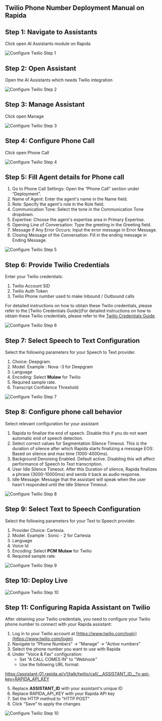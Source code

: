 ## Twilio Phone Number Deployment Manual on Rapida

## Step 1: Navigate to Assistants

Click open AI Assistants module on Rapida

![Configure Twilio Step 1](/images/configure_twilio_1.png)

## Step 2: Open Assistant

Open the AI Assistants which needs Twilio integration

![Configure Twilio Step 2](/images/configure_twilio_2.png)

## Step 3: Manage Assistant

Click open Manage

![Configure Twilio Step 3](/images/configure_twilio_3.png)

## Step 4: Configure Phone Call

Click open Phone Call 

![Configure Twilio Step 4](/images/configure_twilio_4.png)


## Step 5: Fill Agent details for Phone call 

1. Go to Phone Call Settings: Open the “Phone Call” section under “Deployment”.
2. Name of Agent: Enter the agent's name in the Name field.
3. Role: Specify the agent's role in the Role field.
4. Communication Tone: Select the tone in the Communication Tone dropdown.
5. Expertise: Choose the agent's expertise area in Primary Expertise.
6. Opening Line of Conversation: Type the greeting in the Greeting field.
7. Message if Any Error Occurs: Input the error message in Error Message.
8. Closing Message of the Conversation: Fill in the ending message in Ending Message.

![Configure Twilio Step 5](/images/configure_twilio_5.png)

## Step 6: Provide Twilio Credentials

Enter your Twilio credentials:

1. Twilio Account SID  
2. Twilio Auth Token  
3. Twilio Phone number used to make Inbound / Outbound calls

For detailed instructions on how to obtain these Twilio credentials, please refer to the [Twilio Credentials Guide](For detailed instructions on how to obtain these Twilio credentials, please refer to the [Twilio Credentials Guide](/assistants/twilio-credentials).


![Configure Twilio Step 6](/images/configure_twilio_6.png)

## Step 7: Select Speech to Text Configuration

Select the following parameters for your Speech to Text provider. 

1. Choice: Deepgram.  
2. Model. Example : Nova \-3 for Deepgram  
3. Language  
4. Encoding: Select **Mulaw** for Twilio  
5. Required sample rate.  
6. Transcript Confidence Threshold

![Configure Twilio Step 7](/images/configure_twilio_7.png)

## Step 8: Configure phone call behavior

Select relevant configuration for your assistant

1. Rapida to finalize the end of speech. Disable this if you do not want automatic end of speech detection.  
2. Select correct values for Segmentation Silence Timeout. This is the duration of silence after which Rapida starts finalizing a message EOS: Based on silence and max time (1000-4000ms).  
3. Background Denoising Enabled. Default active. Disabling this will affect performance of Speech to Text transcription.  
4. User Idle Silence Timeout. After this Duration of silence, Rapida finalizes a phrase (3000-10000ms) and sends it back as audio response.  
5. Idle Message: Message that the assistant will speak when the user hasn't responded until the Idle Silence Timeout.

![Configure Twilio Step 8](/images/configure_twilio_8.png)

## Step 9: Select Text to Speech Configuration

Select the following parameters for your Text to Speech provider. 

1. Provider Choice: Cartesia.  
2. Model. Example : Sonic \- 2 for Cartesia  
3. Language  
4. Voice Id   
5. Encoding: Select **PCM** **Mulaw** for Twilio  
6. Required sample rate.


![Configure Twilio Step 9](/images/configure_twilio_9.png)

## Step 10: Deploy Live

![Configure Twilio Step 10](/images/configure_twilio_10.png)

## Step 11: Configuring Rapida Assistant on Twilio

After obtaining your Twilio credentials, you need to configure your Twilio phone number to connect with your Rapida assistant:

1. Log in to your Twilio account at [https://www.twilio.com/login](https://www.twilio.com/login)
2. Navigate to "Phone Numbers" → "Manage" → "Active numbers"
3. Select the phone number you want to use with Rapida
4. Under "Voice & Fax" configuration:
   - Set "A CALL COMES IN" to "Webhook"
   - Use the following URL format: 

 https://assistant-01.rapida.ai/v1/talk/twilio/call/__ASSISTANT_ID__?x-api-key=RAPIDA_API_KEY

5. Replace __ASSISTANT_ID__ with your assistant's unique ID
6. Replace RAPIDA_API_KEY with your Rapida API key
7. Set the HTTP method to "HTTP POST"
8. Click "Save" to apply the changes

![Configure Twilio Step 10](/images/twilio-webhook-config.png)


